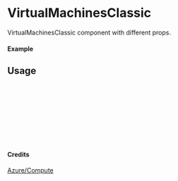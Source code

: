 
<Meta of={VirtualMachinesClassic} title="Azure/Compute/VirtualMachinesClassic" />

# VirtualMachinesClassic

VirtualMachinesClassic component with different props.

#### Example

<Canvas of={VirtualMachinesClassic.Primary} />

## Usage

```ts
import { VirtualMachinesClassic } from "yadl-ui";

const Example = () => {
  return (
      <VirtualMachinesClassic />
  );
};

export default Example;
```

#### Credits
[Azure/Compute](https://learn.microsoft.com/en-us/azure/architecture/icons/)
